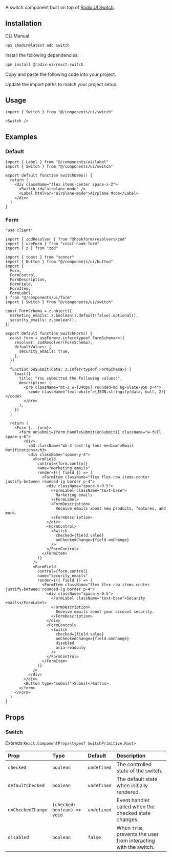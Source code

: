 
<ComponentPreview demoName="switch-demo" hint="A switch component with a label" />

A switch component built on top of [Radix UI Switch](https://www.radix-ui.com/primitives/docs/components/switch).

## Installation

<Tabs defaultValue="cli">

<TabsList>
  <TabsTrigger value="cli">CLI</TabsTrigger>
  <TabsTrigger value="manual">Manual</TabsTrigger>
</TabsList>

<TabsContent value="cli">

```bash
npx shadcn@latest add switch
```

</TabsContent>

<TabsContent value="manual">

<Steps>

<Step>Install the following dependencies:</Step>

```bash
npm install @radix-ui/react-switch
```

<Step>Copy and paste the following code into your project.</Step>

<ComponentSource name="switch" />

<Step>Update the import paths to match your project setup.</Step>

</Steps>

</TabsContent>

</Tabs>

## Usage

```tsx
import { Switch } from "@/components/ui/switch"
```

```tsx
<Switch />
```

## Examples

### Default

<ComponentPreview demoName="switch-demo" hint="A switch component with a label" />

```tsx
import { Label } from "@/components/ui/label"
import { Switch } from "@/components/ui/switch"

export default function SwitchDemo() {
  return (
    <div className="flex items-center space-x-2">
      <Switch id="airplane-mode" />
      <Label htmlFor="airplane-mode">Airplane Mode</Label>
    </div>
  )
}
```

### Form

<ComponentPreview demoName="switch-form" hint="A switch component used in a form with validation" />

```tsx
"use client"

import { zodResolver } from "@hookform/resolvers/zod"
import { useForm } from "react-hook-form"
import { z } from "zod"

import { toast } from "sonner"
import { Button } from "@/components/ui/button"
import {
  Form,
  FormControl,
  FormDescription,
  FormField,
  FormItem,
  FormLabel,
} from "@/components/ui/form"
import { Switch } from "@/components/ui/switch"

const FormSchema = z.object({
  marketing_emails: z.boolean().default(false).optional(),
  security_emails: z.boolean(),
})

export default function SwitchForm() {
  const form = useForm<z.infer<typeof FormSchema>>({
    resolver: zodResolver(FormSchema),
    defaultValues: {
      security_emails: true,
    },
  })

  function onSubmit(data: z.infer<typeof FormSchema>) {
    toast({
      title: "You submitted the following values:",
      description: (
        <pre className="mt-2 w-[340px] rounded-md bg-slate-950 p-4">
          <code className="text-white">{JSON.stringify(data, null, 2)}</code>
        </pre>
      ),
    })
  }

  return (
    <Form {...form}>
      <form onSubmit={form.handleSubmit(onSubmit)} className="w-full space-y-6">
        <div>
          <h3 className="mb-4 text-lg font-medium">Email Notifications</h3>
          <div className="space-y-4">
            <FormField
              control={form.control}
              name="marketing_emails"
              render={({ field }) => (
                <FormItem className="flex flex-row items-center justify-between rounded-lg border p-4">
                  <div className="space-y-0.5">
                    <FormLabel className="text-base">
                      Marketing emails
                    </FormLabel>
                    <FormDescription>
                      Receive emails about new products, features, and more.
                    </FormDescription>
                  </div>
                  <FormControl>
                    <Switch
                      checked={field.value}
                      onCheckedChange={field.onChange}
                    />
                  </FormControl>
                </FormItem>
              )}
            />
            <FormField
              control={form.control}
              name="security_emails"
              render={({ field }) => (
                <FormItem className="flex flex-row items-center justify-between rounded-lg border p-4">
                  <div className="space-y-0.5">
                    <FormLabel className="text-base">Security emails</FormLabel>
                    <FormDescription>
                      Receive emails about your account security.
                    </FormDescription>
                  </div>
                  <FormControl>
                    <Switch
                      checked={field.value}
                      onCheckedChange={field.onChange}
                      disabled
                      aria-readonly
                    />
                  </FormControl>
                </FormItem>
              )}
            />
          </div>
        </div>
        <Button type="submit">Submit</Button>
      </form>
    </Form>
  )
}
```

## Props

### Switch

Extends `React.ComponentProps<typeof SwitchPrimitive.Root>`

| Prop | Type | Default | Description |
| :-- | :-- | :-- | :-- |
| `checked` | `boolean` | `undefined` | The controlled state of the switch. |
| `defaultChecked` | `boolean` | `undefined` | The default state when initially rendered. |
| `onCheckedChange` | `(checked: boolean) => void` | `undefined` | Event handler called when the checked state changes. |
| `disabled` | `boolean` | `false` | When `true`, prevents the user from interacting with the switch. |